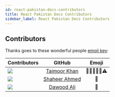 ```yaml
---
id: react-pakistan-docs-contributors
title: React Pakistan Docs Contributors
sidebar_label: React Pakistan Docs Contributors
---
```


## Contributors

Thanks goes to these wonderful people [emoji key](https://allcontributors.org/docs/en/emoji-key):

| Contributors        | GitHub           | Emoji  |
| ------------- |:-------------:|:-----:|
| <img src="https://avatars0.githubusercontent.com/u/27800340?s=150&v=4" /> | <a href="https://github.com/taimoormk">Taimoor Khan</a> | 🎨🤔🚧📆👀⚠️ |
| <img src="https://avatars0.githubusercontent.com/u/36134079?s=150&v=4" /> | <a href="https://github.com/sh-eer">Shaheer Ahmed</a> | 📖 |
| <img src="https://avatars1.githubusercontent.com/u/49587543?s=150&u=71f52772d66a689fc6dff9cc7464180d7c871160&v=4" /> | <a href="https://github.com/dawoodali16">Dawood Ali</a> | 📖 |
